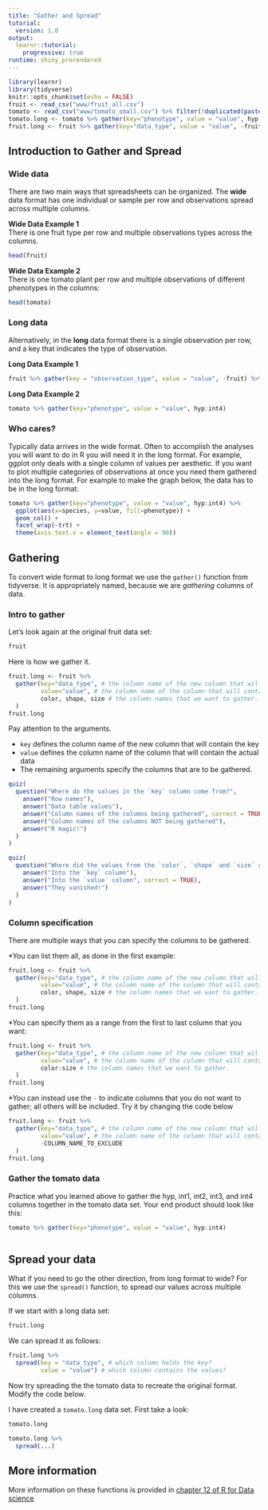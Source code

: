 ```yaml
---
title: "Gather and Spread"
tutorial:
  version: 1.0
output: 
  learnr::tutorial:
    progressive: true
runtime: shiny_prerendered
---
```


```r
library(learnr)
library(tidyverse)
knitr::opts_chunk$set(echo = FALSE)
fruit <- read_csv("www/fruit_all.csv")
tomato <- read_csv("www/tomato_small.csv") %>% filter(!duplicated(paste0(species,trt)))
tomato.long <- tomato %>% gather(key="phenotype", value = "value", hyp:int4)
fruit.long <- fruit %>% gather(key="data_type", value = "value", -fruit)
```


## Introduction to Gather and Spread

### Wide data

There are two main ways that spreadsheets can be organized.  The __wide__ data format has one individual or sample per row and observations spread across multiple columns.

__Wide Data Example 1__  
There is one fruit type per row and multiple observations types across the columns.
```r
head(fruit)
```


__Wide Data Example 2__  
There is one tomato plant per row and multiple observations of different phenotypes in the columns:
```r
head(tomato)
```

### Long data

Alternatively, in the __long__ data format there is a single observation per row, and a key that indicates the type of observation.

__Long Data Example 1__
```r
fruit %>% gather(key = "observation_type", value = "value", -fruit) %>% arrange(fruit)
```

__Long Data Example 2__
```r
tomato %>% gather(key="phenotype", value = "value", hyp:int4)
```

### Who cares?

Typically data arrives in the wide format.  Often to accomplish the analyses you will want to do in R you will need it in the long format.  For example, ggplot only deals with a single column of values per aesthetic.  If you want to plot multiple categories of observations at once you need them gathered into the long format.  For example to make the graph below, the data has to be in the long format:

```r
tomato %>% gather(key="phenotype", value = "value", hyp:int4) %>%
  ggplot(aes(x=species, y=value, fill=phenotype)) + 
  geom_col() +
  facet_wrap(~trt) + 
  theme(axis.text.x = element_text(angle = 90))
```


## Gathering

To convert wide format to long format we use the `gather()` function from tidyverse.  It is appropriately named, because we are _gathering_ columns of data.

### Intro to gather

Let's look again at the original fruit data set:
```r
fruit
```

Here is how we gather it.
```r
fruit.long <- fruit %>% 
  gather(key="data_type", # the column name of the new column that will contain the key 
         value="value", # the column name of the column that will contain the observations
         color, shape, size # the column names that we want to gather.
  )
fruit.long
```

Pay attention to the arguments.

* `key` defines the column name of the new column that will contain the key 
* `value` defines the column name of the column that will contain the actual data
* The remaining arguments specify the columns that are to be gathered.

```r
quiz(
  question("Where do the values in the `key` column come from?",
    answer("Row names"),
    answer("Data table values"),
    answer("Column names of the columns being gathered", correct = TRUE),
    answer("Column names of the columns NOT being gathered"),
    answer("R magic!")
  )
)
```

```r
quiz(
  question("Where did the values from the `color`, `shape` and `size` columns go?",
    answer("Into the `key` column"),
    answer("Into the `value` column", correct = TRUE),
    answer("They vanished!")
  )
)
```

### Column specification

There are multiple ways that you can specify the columns to be gathered.

*You can list them all, as done in the first example:

```r
fruit.long <- fruit %>% 
  gather(key="data_type", # the column name of the new column that will contain the key 
         value="value", # the column name of the column that will contain the observations
         color, shape, size # the column names that we want to gather.
  )
fruit.long
```

*You can specify them as a range from the first to last column that you want:

```r
fruit.long <- fruit %>% 
  gather(key="data_type", # the column name of the new column that will contain the key 
         value="value", # the column name of the column that will contain the observations
         color:size # the column names that we want to gather.
  )
fruit.long
```

*You can instead use the `-` to indicate columns that you do not want to gather; all others will be included.  Try it by changing the code below

```r
fruit.long <- fruit %>% 
  gather(key="data_type", # the column name of the new column that will contain the key 
         value="value", # the column name of the column that will contain the observations
         -COLUMN_NAME_TO_EXCLUDE
  )
fruit.long
```

### Gather the tomato data

Practice what you learned above to gather the hyp, int1, int2, int3, and int4 columns together in the tomato data set.  Your end product should look like this:

```r
tomato %>% gather(key="phenotype", value = "value", hyp:int4)
```

```r

```

## Spread your data

What if you need to go the other direction, from long format to wide?  For this we use the `spread()` function, to spread our values across multiple columns.

If we start with a long data set:

```r
fruit.long
```

We can spread it as follows:
```r
fruit.long %>% 
  spread(key = "data_type", # which column holds the key?  
         value = "value") # which column contains the values?
```

Now try spreading the the tomato data to recreate the original format.  Modify the code below.

I have created a `tomato.long` data set.  First take a look:

```r
tomato.long
```


```r
tomato.long %>%
  spread(...)
```

## More information

More information on these functions is provided in [chapter 12 of R for Data science](http://r4ds.had.co.nz/tidy-data.html)

